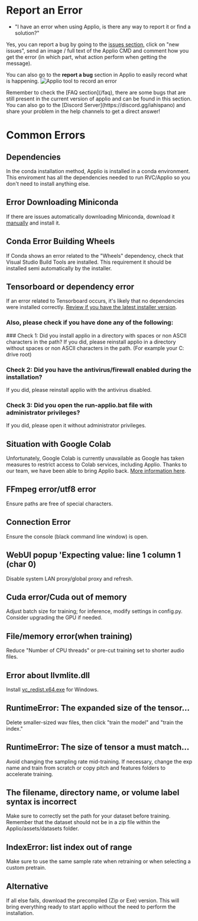 
# Report an Error

- "I have an error when using Applio, is there any way to report it or find a solution?"

Yes, you can report a bug by going to the [issues section](https://github.com/IAHispano/Applio/issues), click on "new issues", send an image / full text of the Applio CMD and comment how you get the error (in which part, what action perform when getting the message).

You can also go to the **report a bug** section in Applio to easily record what is happening. 
![Applio tool to record an error](/Bug.png)

<Callout type="info" emoji="ℹ️">
  Remember to check the [FAQ section](/faq), there are some bugs
  that are still present in the current version of applio and can be found in
  this section. You can also go to the [Discord
  Server](https://discord.gg/iahispano) and share your problem in the help
  channels to get a direct answer!
</Callout>

# Common Errors

## Dependencies

In the conda installation method, Applio is installed in a conda environment. This enviroment has all the dependencies needed to run RVC/Applio so you don't need to install anything else.

## Error Downloading Miniconda

If there are issues automatically downloading Miniconda, download it [manually](https://repo.anaconda.com/miniconda/Miniconda3-py39_23.9.0-0-Windows-x86_64.exe) and install it.

## Conda Error Building Wheels

If Conda shows an error related to the "Wheels" dependency, check that Visual Studio Build Tools are installed. This requirement it should be installed semi automatically by the installer.

## Tensorboard or dependency error

If an error related to Tensorboard occurs, it's likely that no dependencies were installed correctly. [Review if you have the latest installer version](/getting-started/installation).

### Also, please check if you have done any of the following:

<Steps>
### Check 1: Did you install applio in a directory with spaces or non ASCII characters in the path?
If you did, please reinstall applio in a directory without spaces or non ASCII characters in the path. (For example your C: drive root)

### Check 2: Did you have the antivirus/firewall enabled during the installation?

If you did, please reinstall applio with the antivirus disabled.

### Check 3: Did you open the run-applio.bat file with administrator privileges?

If you did, please open it without administrator privileges.

</Steps>

## Situation with Google Colab

Unfortunately, Google Colab is currently unavailable as Google has taken measures to restrict access to Colab services, including Applio. Thanks to our team, we have been able to bring Applio back. [More information here](/getting-started/other-alternatives).

## FFmpeg error/utf8 error

Ensure paths are free of special characters.

## Connection Error

Ensure the console (black command line window) is open.

## WebUI popup 'Expecting value: line 1 column 1 (char 0)

Disable system LAN proxy/global proxy and refresh.

## Cuda error/Cuda out of memory

Adjust batch size for training; for inference, modify settings in config.py. Consider upgrading the GPU if needed.

## File/memory error(when training)

Reduce "Number of CPU threads" or pre-cut training set to shorter audio files.

## Error about llvmlite.dll

Install [vc_redist.x64.exe](https://aka.ms/vs/17/release/vc_redist.x64.exe) for Windows.

## RuntimeError: The expanded size of the tensor...

Delete smaller-sized wav files, then click "train the model" and "train the index."

## RuntimeError: The size of tensor a must match...

Avoid changing the sampling rate mid-training. If necessary, change the exp name and train from scratch or copy pitch and features folders to accelerate training.

## The filename, directory name, or volume label syntax is incorrect

Make sure to correctly set the path for your dataset before training. Remember that the dataset should not be in a zip file within the Applio/assets/datasets folder.

## IndexError: list index out of range

Make sure to use the same sample rate when retraining or when selecting a custom pretrain.

## Alternative

If all else fails, download the precompiled (Zip or Exe) version. This will bring everything ready to start applio without the need to perform the installation.
